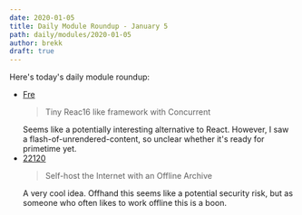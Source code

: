 ```yaml
---
date: 2020-01-05
title: Daily Module Roundup - January 5
path: daily/modules/2020-01-05
author: brekk
draft: true
---
```


Here's today's daily module roundup:

* [Fre](https://github.com/yisar/fre)
  <blockquote class="one-liner">Tiny Reac16 like framework with Concurrent</blockquote>
  Seems like a potentially interesting alternative to React. However, I saw a flash-of-unrendered-content, so unclear whether it's ready for primetime yet.
* [22120](https://github.com/dosyago/22120)
  <blockquote class="one-liner">Self-host the Internet with an Offline Archive</blockquote>
  A very cool idea. Offhand this seems like a potential security risk, but as someone who often likes to work offline this is a boon.
